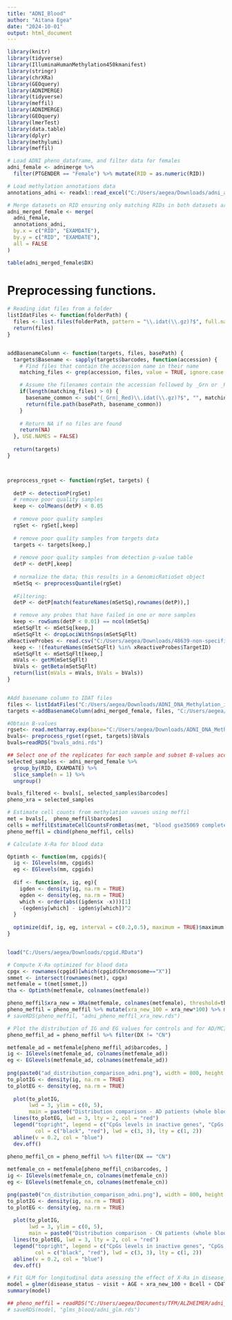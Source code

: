```yaml
---
title: "ADNI_Blood"
author: "Aitana Egea"
date: "2024-10-01"
output: html_document
---
```



```r
library(knitr)
library(tidyverse)
library(IlluminaHumanMethylation450kmanifest)
library(stringr)
library(chrXRa)
library(GEOquery)
library(ADNIMERGE)
library(tidyverse)
library(meffil)
library(ADNIMERGE)
library(GEOquery)
library(lmerTest)
library(data.table)
library(dplyr)
library(methylumi)
library(meffil)
```


```r

# Load ADNI pheno_dataframe, and filter data for females
adni_female <- adnimerge %>% 
  filter(PTGENDER == "Female") %>% mutate(RID = as.numeric(RID))

# Load methylation annotations data
annotations_adni <- readxl::read_excel("C:/Users/aegea/Downloads/adni_annotation_methylation.xlsx") %>% mutate(EXAMDATE = as.Date(Edate))

# Merge datasets on RID ensuring only matching RIDs in both datasets are kept
adni_merged_female <- merge(
  adni_female, 
  annotations_adni, 
  by.x = c("RID", "EXAMDATE"), 
  by.y = c("RID", "EXAMDATE"),
  all = FALSE
)

table(adni_merged_female$DX)

```



# Preprocessing functions. 
```r

# Reading idat files from a folder
listIdatFiles <- function(folderPath) {
  files <- list.files(folderPath, pattern = "\\.idat(\\.gz)?$", full.names = FALSE)
  return(files)
}


addBasenameColumn <- function(targets, files, basePath) {
  targets$Basename <- sapply(targets$barcodes, function(accession) {
    # Find files that contain the accession name in their name
    matching_files <- grep(accession, files, value = TRUE, ignore.case = TRUE)

    # Assume the filenames contain the accession followed by _Grn or _Red
    if(length(matching_files) > 0) {
      basename_common <- sub("(_Grn|_Red)\\.idat(\\.gz)?$", "", matching_files[1])
      return(file.path(basePath, basename_common))
    }
    
    # Return NA if no files are found
    return(NA)
  }, USE.NAMES = FALSE)
  
  return(targets)
}



preprocess_rgset <- function(rgSet, targets) {
  
  detP <- detectionP(rgSet)
  # remove poor quality samples
  keep <- colMeans(detP) < 0.05
  
  # remove poor quality samples
  rgSet <- rgSet[,keep]
  
  # remove poor quality samples from targets data
  targets <- targets[keep,]
  
  # remove poor quality samples from detection p-value table
  detP <- detP[,keep]
  
  # normalize the data; this results in a GenomicRatioSet object
  mSetSq <- preprocessQuantile(rgSet) 
  
  #Filtering: 
  detP <- detP[match(featureNames(mSetSq),rownames(detP)),] 

  # remove any probes that have failed in one or more samples
  keep <- rowSums(detP < 0.01) == ncol(mSetSq)
  mSetSqFlt <- mSetSq[keep,]
  mSetSqFlt <- dropLociWithSnps(mSetSqFlt)
xReactiveProbes <- read.csv("C:/Users/aegea/Downloads/48639-non-specific-probes-Illumina450k.csv")
  keep <- !(featureNames(mSetSqFlt) %in% xReactiveProbes$TargetID)
  mSetSqFlt <- mSetSqFlt[keep,] 
  mVals <- getM(mSetSqFlt)
  bVals <- getBeta(mSetSqFlt)
  return(list(mVals = mVals, bVals = bVals))
}


#Add basename column to IDAT files
files <- listIdatFiles("C:/Users/aegea/Downloads/ADNI_DNA_Methylation_iDAT_files/ADNI_iDAT_files")
targets <-addBasenameColumn(adni_merged_female, files, "C:/Users/aegea/Downloads/ADNI_DNA_Methylation_iDAT_files/ADNI_iDAT_files")

```


```r
#Obtain B-values
rgset<- read.metharray.exp(base="C:/Users/aegea/Downloads/ADNI_DNA_Methylation_iDAT_files/ADNI_iDAT_files", targets=targets)
bvals<- preprocess_rgset(rgset, targets)$bVals
bvals=readRDS("bvals_adni.rds")
```


```r
## Select one of the replicates for each sample and subset B-values accordingly
selected_samples <- adni_merged_female %>%
  group_by(RID, EXAMDATE) %>%
  slice_sample(n = 1) %>% 
  ungroup()

bvals_filtered <- bvals[, selected_samples$barcodes]
pheno_xra = selected_samples

```


```r

# Estimate cell counts from methylation vavues using meffil
met = bvals[,  pheno_meffil$barcodes]
cells = meffilEstimateCellCountsFromBetas(met, "blood gse35069 complete")
pheno_meffil = cbind(pheno_meffil, cells)
```



```r

# Calculate X-Ra for blood data

Optimth <- function(mm, cpgids){
  ig <- IGlevels(mm, cpgids)
  eg <- EGlevels(mm, cpgids)
  
  dif <- function(x, ig, eg){
    igden <- density(ig, na.rm = TRUE)
    egden <- density(eg, na.rm = TRUE)
    which <- order(abs((igden$x -x)))[1]
    -(egden$y[which] - igden$y[which])^2
  }
  
  optimize(dif, ig, eg, interval = c(0.2,0.5), maximum = TRUE)$maximum
}



```





```r
load("C:/Users/aegea/Downloads/cpgid.RData")

# Compute X-Ra optimized for blood data
cpgx <- rownames(cpgid)[which(cpgid$Chromosome=="X")]
smmet <- intersect(rownames(met), cpgx)
metfemale = t(met[smmet,])
tha <- Optimth(metfemale, colnames(metfemale))

pheno_meffil$xra_new = XRa(metfemale, colnames(metfemale), threshold=tha)
pheno_meffil = pheno_meffil %>% mutate(xra_new_100 = xra_new*100) %>% mutate(disease_status=ifelse(DX=="CN", 0, 1))
# saveRDS(pheno_meffil, "adni_pheno_meffil_xra_new.rds")

```



```r

# Plot the distribution of IG and EG values for controls and for AD/MCI patients
pheno_meffil_ad = pheno_meffil %>% filter(DX != "CN")

metfemale_ad = metfemale[pheno_meffil_ad$barcodes, ]
ig <- IGlevels(metfemale_ad, colnames(metfemale_ad))
eg <- EGlevels(metfemale_ad, colnames(metfemale_ad))
  
png(paste0("ad_distribution_comparison_adni.png"), width = 800, height = 600)
to_plotIG <- density(ig, na.rm = TRUE)
to_plotEG <- density(eg, na.rm = TRUE)
  
  plot(to_plotIG,
       lwd = 3, ylim = c(0, 5),
       main = paste0("Distribution comparison - AD patients (whole blood)" ), xlab = "CpG methylation levels")
  lines(to_plotEG, lwd = 3, lty = 2, col = "red")
  legend("topright", legend = c("CpGs levels in inactive genes", "CpGs levels in escapees"), 
         col = c("black", "red"), lwd = c(3, 3), lty = c(1, 2))
  abline(v = 0.2, col = "blue")
  dev.off()
  
pheno_meffil_cn = pheno_meffil %>% filter(DX == "CN")

metfemale_cn = metfemale[pheno_meffil_cn$barcodes, ]
ig <- IGlevels(metfemale_cn, colnames(metfemale_cn))
eg <- EGlevels(metfemale_cn, colnames(metfemale_cn))

png(paste0("cn_distribution_comparison_adni.png"), width = 800, height = 600)
to_plotIG <- density(ig, na.rm = TRUE)
to_plotEG <- density(eg, na.rm = TRUE)
  
  plot(to_plotIG,
       lwd = 3, ylim = c(0, 5),
       main = paste0("Distribution comparison - CN patients (whole blood)" ), xlab = "CpG methylation levels")
  lines(to_plotEG, lwd = 3, lty = 2, col = "red")
  legend("topright", legend = c("CpGs levels in inactive genes", "CpGs levels in escapees"), 
         col = c("black", "red"), lwd = c(3, 3), lty = c(1, 2))
  abline(v = 0.2, col = "blue")
  dev.off()
```


```r

# Fit GLM for longitudinal data asessing the effect of X-Ra in disease_status and save as R object
model = glmer(disease_status ~ visit + AGE + xra_new_100 + Bcell + CD4T + CD8T + NK + Mono + Neu + Eos + (1 | RID), data=pheno_meffil, family="binomial")
summary(model)

## pheno_meffil = readRDS("C:/Users/aegea/Documents/TFM/ALZHEIMER/adni_pheno_meffil_xra_new.rds")
# saveRDS(model, "glms_blood/adni_glm.rds")
```


